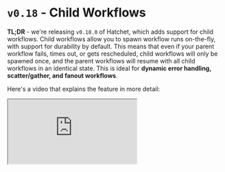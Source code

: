 # `v0.18` - Child Workflows

**TL;DR** - we're releasing `v0.18.0` of Hatchet, which adds support for child workflows. Child workflows allow you to spawn workflow runs on-the-fly, with support for durability by default. This means that even if your parent workflow fails, times out, or gets rescheduled, child workflows will only be spawned once, and the parent workflows will resume with all child workflows in an identical state. This is ideal for **dynamic error handling, scatter/gather, and fanout workflows**.

Here's a video that explains the feature in more detail:

<iframe
    className="aspect-video w-full my-4"
    src="https://www.youtube.com/embed/UKrfQsXqiPY?si=_dIQe9zOFUP34qQ6"
    allow="accelerometer; autoplay; clipboard-write; encrypted-media; gyroscope; picture-in-picture"
    allowFullScreen
/>

## What are child workflows?

While workflows in Hatchet implement a DAG, there are many cases where the structure of a workflow isn't known ahead of time. For example, you may have a batch processing workflow where the number of tasks is determined by the input - for example, running a workflow per page in a PDF. In these cases, you can use child workflows to dynamically create new workflows as needed.

![Child Workflow List](/child-workflows-1.png)

## Creating more durable workflows

We've had support for spawning new workflows programatically for a while, but there's a fundamental issue with this approach: if the parent workflow is retried or rescheduled, a new workflow will get spawned on each subsequent rerun. Ideally, we only spawn a child workflow once, and can simply replay the same state on the parent workflow if the parent gets retried. Parent workflows whose state are reliant only on the results of child workflows are **durably executed**.

For a practical example, say we have a workflow which extracts text from PDFs. PDF parsing and extraction is an expensive operation, so we'd like to parse each page separately, collect the text from each PDF, and pass it downstream to a future step in our workflow. We can model each page as a child workflow. For example, in the Typescript SDK:

```ts
async function (ctx) {
    const { pages } = ctx.workflowInput();
    const promises: Promise<Result>[] = [];

    for (let i = 0; i < pages; i++) {
        promises.push(ctx.spawnWorkflow<Result>('process-page', { page: i }).result());
    }

    const results = await Promise.all(promises);

    return {
        results,
    };
}
```

What happens if our workflow fails during the `await Promise.all`, for example when exceeding a timeout? Because we've already called `spawnWorkflow` for each page, when this workflow is rerun, we'll simply enter the `Promise.all` method again with the same child workflows.

By default, **child workflows are keyed on their index**. However, you can pass in custom keys if you expect that the index of your workflows would change between workflow runs.

## Advanced Use-Cases

Child workflows can be used to support more complex use-cases, like:

- [Error recovery](/features/child-workflows#error-handling)
- [Looping workflows](/features/child-workflows#looping-workflows)
- [Scatter/gather workflows](/features/child-workflows#scattergather-workflows)

## Feedback

Child workflows are available in engine version `v0.18.0` and above, and on all the latest SDK versions. We'd love to hear your feedback in our [Discord](https://discord.gg/ZMeUafwH89)!
